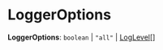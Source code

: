 
# LoggerOptions

 **LoggerOptions**: `boolean` \| `"all"` \| [LogLevel](js_client.internal.internal-1.ModulesSdkTypes.LogLevel.mdx)[]
